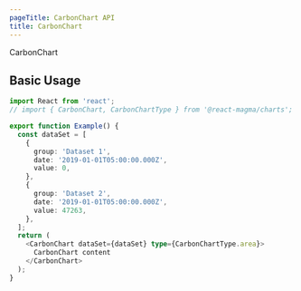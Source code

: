 ```yaml
---
pageTitle: CarbonChart API
title: CarbonChart
---
```



<PageContent componentName="carbonchart" type="api">

<LeadParagraph>CarbonChart</LeadParagraph>

## Basic Usage

```typescript
import React from 'react';
// import { CarbonChart, CarbonChartType } from '@react-magma/charts';

export function Example() {
  const dataSet = [
    {
      group: 'Dataset 1',
      date: '2019-01-01T05:00:00.000Z',
      value: 0,
    },
    {
      group: 'Dataset 2',
      date: '2019-01-01T05:00:00.000Z',
      value: 47263,
    },
  ];
  return (
    <CarbonChart dataSet={dataSet} type={CarbonChartType.area}>
      CarbonChart content
    </CarbonChart>
  );
}
```

</PageContent>
